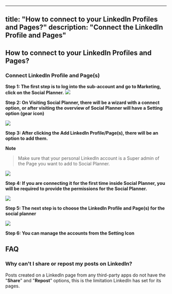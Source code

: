 
---
title: "How to connect to your LinkedIn Profiles and Pages?"
description: "Connect the LinkedIn Profile and Pages"
---
## How to connect to your LinkedIn Profiles and Pages? 

### Connect LinkedIn Profile and Page(s)

**Step 1: The first step is to log into the sub-account and go to  Marketing, click on the  Social Planner.**
![](https://s3.amazonaws.com/cdn.freshdesk.com/data/helpdesk/attachments/production/48228183050/original/ayjYr0pU-zR8jZ_Xn62FdNa4p7Fdp2IiYg.jpeg?1653463965)

**Step 2:  On Visiting Social Planner, there will be a wizard with a connect option, or after visiting the overview of Social Planner will have a Setting option (gear icon)**

![](https://s3.amazonaws.com/cdn.freshdesk.com/data/helpdesk/attachments/production/48228183049/original/rcjHMQzFjRujzQe8FLd3CewFR9eQMtjeHQ.png?1653463965)

**Step 3: After clicking the Add LinkedIn Profile/Page(s), there will be an option to add them.**

**Note**
>Make sure that your personal LinkedIn account is a Super admin of the Page you want to add to Social Planner.

![](https://s3.amazonaws.com/cdn.freshdesk.com/data/helpdesk/attachments/production/48228183051/original/7N8PK_S_BGwrdrEglSRIoBLY0RSmsIafZw.jpeg?1653463966)

**Step 4: If you are connecting it for the first time inside Social Planner, you will be required to provide the permissions for the Social Planner.**

![](https://s3.amazonaws.com/cdn.freshdesk.com/data/helpdesk/attachments/production/48228183054/original/cg763FqSNjcr_voudor_x4mDSAzs22hIlw.jpeg?1653463966)

**Step 5: The next step is to choose the LinkedIn Profile and Page(s) for the social planner**

![](https://s3.amazonaws.com/cdn.freshdesk.com/data/helpdesk/attachments/production/48228183052/original/dYE-BQXKnDSFZSr713fKO0PpbZioeLmFyg.png?1653463966)

**Step 6:  You can manage the accounts from the Setting Icon**

## FAQ

### Why can't I share or repost my posts on LinkedIn?

Posts created on a LinkedIn page from any third-party apps do not have the "**Share**" and "**Repost**" options, this is the limitation LinkedIn has set for its pages.